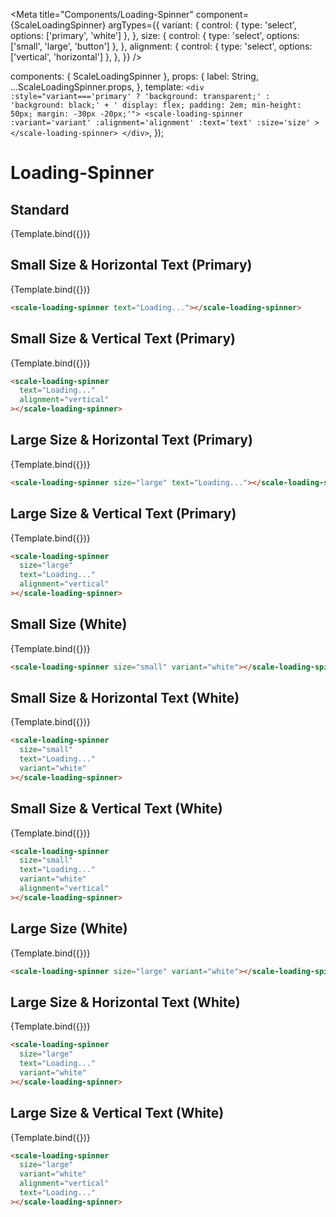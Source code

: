 
<Meta
  title="Components/Loading-Spinner"
  component={ScaleLoadingSpinner}
  argTypes={{
    variant: {
      control: { type: 'select', options: ['primary', 'white'] },
    },
    size: {
      control: { type: 'select', options: ['small', 'large', 'button'] },
    },
    alignment: {
      control: { type: 'select', options: ['vertical', 'horizontal'] },
    },
  }}
/>

  components: { ScaleLoadingSpinner },
  props: {
    label: String,
    ...ScaleLoadingSpinner.props,
  },
  template: `
    <div :style="variant==='primary' ? 'background: transparent;' : 'background: black;' + ' display: flex; padding: 2em; min-height: 50px; margin: -30px -20px;'">
        <scale-loading-spinner
            :variant='variant'
            :alignment='alignment'
            :text='text'
            :size='size'
        >
        </scale-loading-spinner>
    </div>
    `,
});

# Loading-Spinner

## Standard

<Canvas withSource="none">
  <Story name="Standard" args={{}}>
    {Template.bind({})}
  </Story>
</Canvas>

<ArgsTable story="Standard" />

## Small Size & Horizontal Text (Primary)

<Canvas withSource="none">
  <Story
    name="Small Primary (horizontal)"
    args={{
      text: 'Loading...',
    }}
  >
    {Template.bind({})}
  </Story>
</Canvas>

```html
<scale-loading-spinner text="Loading..."></scale-loading-spinner>
```

## Small Size & Vertical Text (Primary)

<Canvas withSource="none">
  <Story
    name="Small Primary (vertical)"
    args={{
      text: 'Loading...',
      alignment: 'vertical',
    }}
  >
    {Template.bind({})}
  </Story>
</Canvas>

```html
<scale-loading-spinner
  text="Loading..."
  alignment="vertical"
></scale-loading-spinner>
```

## Large Size & Horizontal Text (Primary)

<Canvas withSource="none">
  <Story
    name="Large Primary (horizontal)"
    args={{
      size: 'large',
      text: 'Loading...',
    }}
  >
    {Template.bind({})}
  </Story>
</Canvas>

```html
<scale-loading-spinner size="large" text="Loading..."></scale-loading-spinner>
```

## Large Size & Vertical Text (Primary)

<Canvas withSource="none">
  <Story
    name="Large Primary (vertical)"
    args={{
      size: 'large',
      text: 'Loading...',
      alignment: 'vertical',
    }}
  >
    {Template.bind({})}
  </Story>
</Canvas>

```html
<scale-loading-spinner
  size="large"
  text="Loading..."
  alignment="vertical"
></scale-loading-spinner>
```

## Small Size (White)

<Canvas withSource="none">
  <Story
    name="Small White"
    args={{
      size: 'small',
      variant: 'white',
    }}
  >
    {Template.bind({})}
  </Story>
</Canvas>

```html
<scale-loading-spinner size="small" variant="white"></scale-loading-spinner>
```

## Small Size & Horizontal Text (White)

<Canvas withSource="none">
  <Story
    name="Small White (horizontal)"
    args={{
      size: 'small',
      text: 'Loading...',
      variant: 'white',
    }}
  >
    {Template.bind({})}
  </Story>
</Canvas>

```html
<scale-loading-spinner
  size="small"
  text="Loading..."
  variant="white"
></scale-loading-spinner>
```

## Small Size & Vertical Text (White)

<Canvas withSource="none">
  <Story
    name="Small White (vertical)"
    args={{
      size: 'small',
      text: 'Loading...',
      variant: 'white',
      alignment: 'vertical',
    }}
  >
    {Template.bind({})}
  </Story>
</Canvas>

```html
<scale-loading-spinner
  size="small"
  text="Loading..."
  variant="white"
  alignment="vertical"
></scale-loading-spinner>
```

## Large Size (White)

<Canvas withSource="none">
  <Story
    name="Large White"
    args={{
      size: 'large',
      variant: 'white',
    }}
  >
    {Template.bind({})}
  </Story>
</Canvas>

```html
<scale-loading-spinner size="large" variant="white"></scale-loading-spinner>
```

## Large Size & Horizontal Text (White)

<Canvas withSource="none">
  <Story
    name="Large White (horizontal)"
    args={{
      size: 'large',
      text: 'Loading...',
      variant: 'white',
    }}
  >
    {Template.bind({})}
  </Story>
</Canvas>

```html
<scale-loading-spinner
  size="large"
  text="Loading..."
  variant="white"
></scale-loading-spinner>
```

## Large Size & Vertical Text (White)

<Canvas withSource="none">
  <Story
    name="Large White (vertical)"
    args={{
      size: 'large',
      variant: 'white',
      alignment: 'vertical',
      text: 'Loading...',
    }}
  >
    {Template.bind({})}
  </Story>
</Canvas>

```html
<scale-loading-spinner
  size="large"
  variant="white"
  alignment="vertical"
  text="Loading..."
></scale-loading-spinner>
```
